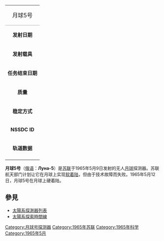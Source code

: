 {| border=1 align=right cellpadding=4 cellspacing=0 width=250 style="margin: 0 0 1em 1em; background: #f9f9f9; border: 1px #aaa solid; border-collapse: collapse; font-size: 95%;"
| align="center" style="background:#efefef;" colspan="2" style="border-bottom:1px #aaa solid;" | <span style="font-size:large;">月球5号</span>
|-
|'''发射日期''' || 1965年5月9日
|-
|'''发射载具''' || [[闪电号运载火箭|闪电号运载火箭]]
|-
|'''任务结束日期''' || 1963年5月12日
|-
|'''质量''' || 1474 千克
|-
|'''稳定方式''' || 不详
|-
|'''NSSDC ID''' || 1965-036A
|-
|'''轨道数据''' || 硬着陆
|-
|}
'''月球5号'''（[[俄语|俄语]]：'''Луна-5'''）是[[苏联|苏联]]于1965年5月9日发射的无人[[月球|月球]]探测器。苏联航天部门计划让它在月球上实现[[软着陆|软着陆]]，但由于技术故障而失败。1965年5月12日，月球5号在月球上硬着陆。

==參見==
*[[太陽系探測器列表|太陽系探測器列表]]
*[[太陽系探索時間線|太陽系探索時間線]]

{{月球计划}}
{{月球任務}}

[[Category:月球号探测器|Category:月球号探测器]]
[[Category:1965年苏联|Category:1965年苏联]]
[[Category:1965年科学|Category:1965年科学]]
[[Category:1965年5月|Category:1965年5月]]
{{stub}}